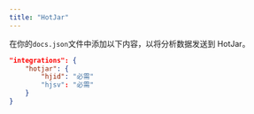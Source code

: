 ```yaml
---
title: "HotJar"
---
```


在你的`docs.json`文件中添加以下内容，以将分析数据发送到 HotJar。

```json 文档配置文件中的分析选项
"integrations": {
    "hotjar": {
        "hjid": "必需"
        "hjsv": "必需"
    }
}
```